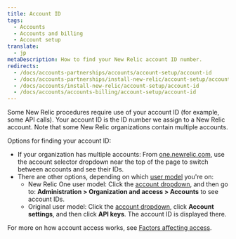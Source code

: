 ```yaml
---
title: Account ID
tags:
  - Accounts
  - Accounts and billing
  - Account setup
translate:
  - jp
metaDescription: How to find your New Relic account ID number.
redirects:
  - /docs/accounts-partnerships/accounts/account-setup/account-id
  - /docs/accounts-partnerships/install-new-relic/account-setup/account-id
  - /docs/accounts/install-new-relic/account-setup/account-id
  - /docs/accounts/accounts-billing/account-setup/account-id
---
```


Some New Relic procedures require use of your account ID (for example, some API calls). Your account ID is the ID number we assign to a New Relic account. Note that some New Relic organizations contain multiple accounts.

Options for finding your account ID:

* If your organization has multiple accounts: From [one.newrelic.com](https://one.newrelic.com), use the account selector dropdown near the top of the page to switch between accounts and see their IDs.
* There are other options, depending on which [user model](/docs/accounts/original-accounts-billing/original-product-based-pricing/overview-changes-pricing-user-model/#user-models) you're on: 
  * New Relic One user model: Click the [account dropdown](/docs/using-new-relic/welcome-new-relic/get-started/glossary#account-dropdown), and then go to: **Administration &gt; Organization and access &gt; Accounts** to see account IDs.
  * Original user model: Click the [account dropdown](/docs/using-new-relic/welcome-new-relic/get-started/glossary#account-dropdown), click **Account settings**, and then click **API keys**. The account ID is displayed there.


For more on how account access works, see [Factors affecting access](/docs/new-relic-one/use-new-relic-one/core-concepts/cross-account-features-security-new-relic-one).
